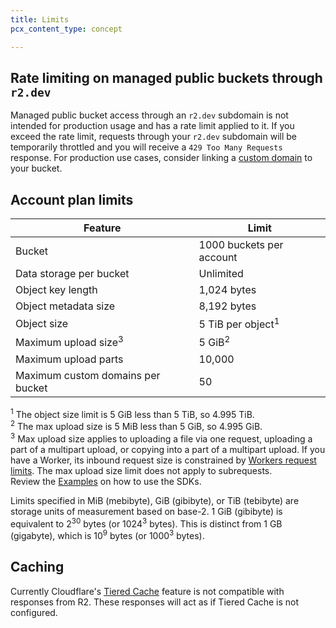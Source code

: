 ```yaml
---
title: Limits
pcx_content_type: concept

---
```



## Rate limiting on managed public buckets through `r2.dev`

Managed public bucket access through an `r2.dev` subdomain is not intended for production usage and has a rate limit applied to it. If you exceed the rate limit, requests through your `r2.dev` subdomain will be temporarily throttled and you will receive a `429 Too Many Requests` response. For production use cases, consider linking a [custom domain](/r2/buckets/public-buckets/#custom-domains) to your bucket.

## Account plan limits



| Feature                           | Limit                        |
| --------------------------------- | ---------------------------- |
| Bucket                            | 1000 buckets per account     |
| Data storage per bucket           | Unlimited                    |
| Object key length                 | 1,024 bytes                  |
| Object metadata size              | 8,192 bytes                  |
| Object size                       | 5 TiB per object<sup>1</sup> |
| Maximum upload size<sup>3</sup>   | 5 GiB<sup>2</sup>            |
| Maximum upload parts              | 10,000                       |
| Maximum custom domains per bucket | 50                           |



<sup>1</sup> The object size limit is 5 GiB less than 5 TiB, so 4.995 TiB.<br/> <sup>2</sup> The max upload size is 5 MiB less than 5 GiB, so 4.995 GiB.<br/> <sup>3</sup> Max upload size applies to uploading a file via one request, uploading a part of a multipart upload, or copying into a part of a multipart upload. If you have a Worker, its inbound request size is
constrained by [Workers request limits](/workers/platform/limits#request-limits). The max upload size limit does not apply to subrequests.<br/>
Review the [Examples](/r2/examples/) on how to use the SDKs.<br/>

Limits specified in MiB (mebibyte), GiB (gibibyte), or TiB (tebibyte) are storage units of measurement based on base-2. 1 GiB (gibibyte) is equivalent to 2<sup>30</sup> bytes (or 1024<sup>3</sup> bytes). This is distinct from 1 GB (gigabyte), which is 10<sup>9</sup> bytes (or 1000<sup>3</sup> bytes).

<Render file="limits_increase" product="workers" />

## Caching

Currently Cloudflare's [Tiered Cache](/cache/how-to/tiered-cache/) feature is not compatible with responses from R2. These responses will act as if Tiered Cache is not configured.
